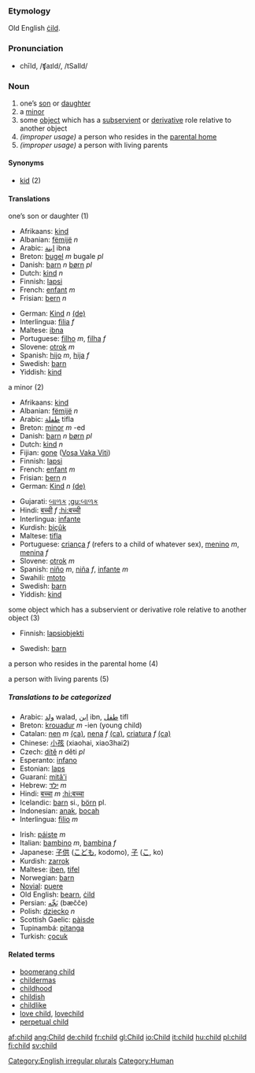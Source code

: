 {{rfc}}

===Etymology===
Old English [[cild|ċild]].

===Pronunciation===
*chīld, /ʧaɪld/, /tSaIld/

===Noun===
{{sb2|'''child'''|'''[[children]] '''or, obsolete,''' [[childer]]'''}}

#one’s [[son]] or [[daughter]]
#a [[minor]]
#some [[object]] which has a [[subservient]] or [[derivative]] role relative to another object
#''(improper usage)'' a person who resides in the [[parental home]]
#''(improper usage)'' a person with living parents

====Synonyms====
*[[kid]] (2)

====Translations====
;one’s son or daughter (1)
{{top}}
*Afrikaans: [[kind]]
*Albanian: [[fëmijë]] ''n''
*Arabic: [[ابنة]] ibna
*Breton: [[bugel]] ''m'' bugale ''pl''
*Danish: [[barn]] ''n'' [[børn]] ''pl''
*Dutch: [[kind]] ''n''
*Finnish: [[lapsi]]
*French: [[enfant]] ''m''
*Frisian: [[bern]] ''n''
{{mid}}
*German: [[Kind]] ''n'' [[:de:Kind|(de)]]
*Interlingua: [[filia]] ''f''
*Maltese: [[ibna]]
*Portuguese: [[filho]] ''m'', [[filha]] ''f''
*Slovene: [[otrok]] ''m''
*Spanish: [[hijo]] ''m'', [[hija]] ''f''
*Swedish: [[barn]]
*Yiddish: [[kind]]
{{bottom}}

;a minor (2)
{{top}}
*Afrikaans: [[kind]]
*Albanian: [[fëmijë]] ''n''
*Arabic: [[طفلة]] tifla
*Breton: [[minor]] ''m'' -ed
*Danish: [[barn]] ''n'' [[børn]] ''pl''
*Dutch: [[kind]] ''n''
*Fijian: [[gone]] ([[:fj:gone|Vosa Vaka Viti]])
*Finnish: [[lapsi]]
*French: [[enfant]] ''m''
*Frisian: [[bern]] ''n''
*German: [[Kind]] ''n'' [[:de:Kind|(de)]]
{{mid}}
*Gujarati: [[બાળક]] [[:gu:બાળક]]
*Hindi: [[बच्ची]] ''f'' [[:hi:बच्ची]]
*Interlingua: [[infante]]
*Kurdish: [[biçûk]]
*Maltese: [[tifla]]
*Portuguese: [[criança]] ''f'' (refers to a child of whatever sex), [[menino]] ''m'', [[menina]] ''f''
*Slovene: [[otrok]] ''m''
*Spanish: [[niño]] ''m'', [[niña]] ''f'', [[infante]] ''m''
*Swahili: [[mtoto]]
*Swedish: [[barn]]
*Yiddish: [[kind]]
{{bottom}}

;some object which has a subservient or derivative role relative to another object (3)
{{top}}
*Finnish: [[lapsiobjekti]]
{{mid}}
*Swedish: [[barn]]
{{bottom}}

;a person who resides in the parental home (4)
{{top}}
{{mid}}
{{bottom}}

;a person with living parents (5)
{{top}}
{{mid}}
{{bottom}}

=====Translations to be categorized=====
{{checktrans}}
{{top}}
*Arabic: [[ولد]] walad, [[ابن]] ibn, [[طفل]] tifl
*Breton: [[krouadur]] ''m'' -ien (young child)
*Catalan: [[nen]] ''m'' [[:ca:nen|(ca)]], [[nena]] ''f'' [[:ca:nena|(ca)]], [[criatura]] ''f'' [[:ca:criatura|(ca)]]
*Chinese: [[小孩]] (xiaohai, xiao3hai2)
*Czech: [[dítě]] ''n'' děti ''pl''
*Esperanto: [[infano]]
*Estonian: [[laps]]
*Guaraní: [[mitã'i]]
*Hebrew: [[ילד]] ''m''
*Hindi: [[बच्चा]] ''m'' [[:hi:बच्चा]]
*Icelandic: [[barn]] si., [[börn]] pl.
*Indonesian: [[anak]], [[bocah]]
*Interlingua: [[filio]] ''m''
{{mid}}
*Irish: [[páiste]] ''m''
*Italian: [[bambino]] ''m'', [[bambina]] ''f''
*Japanese: [[子供]] ([[こども]], kodomo), [[子]] ([[こ]], ko)
*Kurdish: [[zarrok]]
*Maltese: [[iben]], [[tifel]]
*Norwegian: [[barn]]
*[[Novial]]: [[puere]]
*Old English: [[bearn]], [[cild|ċild]]
*Persian: [[بَچِّه]] (bæčče)
*Polish: [[dziecko]] ''n''
*Scottish Gaelic: [[pàisde]]
*Tupinambá: [[pitanga]]
*Turkish: [[çocuk]]
{{bottom}}

====Related terms====
*[[boomerang child]]
*[[childermas]]
*[[childhood]]
*[[childish]]
*[[childlike]]
*[[love child]], [[lovechild]]
*[[perpetual child]]

[[Category:English irregular plurals]]
[[Category:Human]]

[[af:child]]
[[ang:Child]]
[[de:child]]
[[fr:child]]
[[gl:Child]]
[[io:Child]]
[[it:child]]
[[hu:child]]
[[pl:child]]
[[fi:child]]
[[sv:child]]